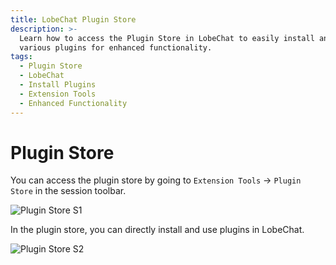 ```yaml
---
title: LobeChat Plugin Store
description: >-
  Learn how to access the Plugin Store in LobeChat to easily install and use
  various plugins for enhanced functionality.
tags:
  - Plugin Store
  - LobeChat
  - Install Plugins
  - Extension Tools
  - Enhanced Functionality
---
```


# Plugin Store

You can access the plugin store by going to `Extension Tools` -> `Plugin Store` in the session toolbar.

<Image
  alt="Plugin Store S1"
  height={472}
  src="https://github.com/SlyyydeLaunch/lobe-chat/assets/28616219/ab4e60d0-1293-49ac-8798-cb29b3b789e6"
/>

In the plugin store, you can directly install and use plugins in LobeChat.

<Image
  alt="Plugin Store S2"
  height={472}
  src="https://github.com/SlyyydeLaunch/lobe-chat/assets/28616219/d7a5d821-116f-4be6-8a1a-38d81a5ea0ea"
/>
